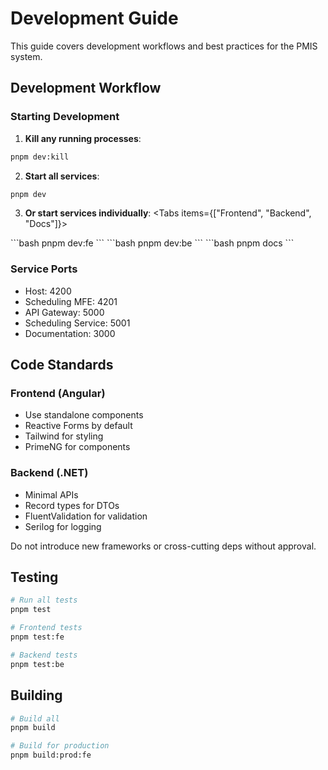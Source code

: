 # Development Guide

This guide covers development workflows and best practices for the PMIS system.

## Development Workflow

### Starting Development

1. **Kill any running processes**:
```bash
pnpm dev:kill
```

2. **Start all services**:
```bash
pnpm dev
```

3. **Or start services individually**:
<Tabs items={["Frontend", "Backend", "Docs"]}>
  <Tab>
  ```bash
  pnpm dev:fe
  ```
  </Tab>
  <Tab>
  ```bash
  pnpm dev:be
  ```
  </Tab>
  <Tab>
  ```bash
  pnpm docs
  ```
  </Tab>
</Tabs>

### Service Ports

- Host: 4200
- Scheduling MFE: 4201
- API Gateway: 5000
- Scheduling Service: 5001
- Documentation: 3000

## Code Standards

### Frontend (Angular)
- Use standalone components
- Reactive Forms by default
- Tailwind for styling
- PrimeNG for components

### Backend (.NET)
- Minimal APIs
- Record types for DTOs
- FluentValidation for validation
- Serilog for logging

<Callout type="caution">
Do not introduce new frameworks or cross-cutting deps without approval.
</Callout>

## Testing

```bash
# Run all tests
pnpm test

# Frontend tests
pnpm test:fe

# Backend tests
pnpm test:be
```

## Building

```bash
# Build all
pnpm build

# Build for production
pnpm build:prod:fe
```


